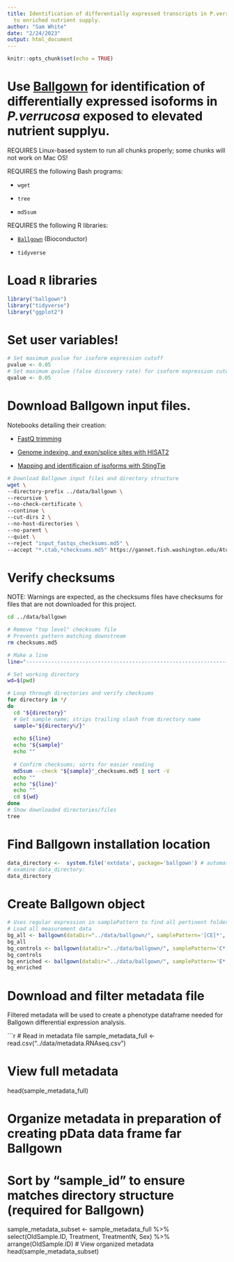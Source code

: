 ```yaml
---
title: Identification of differentially expressed transcripts in P.verrucosa exposed
  to enriched nutrient supply.
author: "Sam White"
date: "2/24/2023"
output: html_document
---
```


```r
knitr::opts_chunk$set(echo = TRUE)
```


# Use [Ballgown](https://github.com/alyssafrazee/ballgown) for identification of differentially expressed isoforms in _P.verrucosa_ exposed to elevated nutrient supplyu.

REQUIRES Linux-based system to run all chunks properly; some chunks will not work on Mac OS!

REQUIRES the following Bash programs:

- `wget`

- `tree`

- `md5sum`

REQUIRES the following R libraries:

- [`Ballgown`](https://github.com/alyssafrazee/ballgown) (Bioconductor)

- `tidyverse`

# Load `R` libraries
```r
library("ballgown")
library("tidyverse")
library("ggplot2")
```


# Set user variables!
```r
# Set maximum pvalue for isoform expression cutoff
pvalue <- 0.05
# Set maximum qvalue (false discovery rate) for isoform expression cutoff
qvalue <- 0.05
```



# Download Ballgown input files.

Notebooks detailing their creation:

- [FastQ trimming](https://robertslab.github.io/sams-notebook/2023/02/15/FastQ-Trimming-and-QC-P.verrucosa-RNA-seq-Data-from-Danielle-Becker-in-Hollie-Putnam-Lab-Using-fastp-FastQC-and-MultiQC-on-Mox.html)

- [Genome indexing, and exon/splice sites with HISAT2](https://robertslab.github.io/sams-notebook/2023/01/31/Genome-Indexing-P.verrucosa-v1.0-Assembly-with-HiSat2-on-Mox.html)

- [Mapping and identificaion of isoforms with StingTie]()

```bash
# Download Ballgown input files and directory structure
wget \
--directory-prefix ../data/ballgown \
--recursive \
--no-check-certificate \
--continue \
--cut-dirs 2 \
--no-host-directories \
--no-parent \
--quiet \
--reject "input_fastqs_checksums.md5" \
--accept "*.ctab,*checksums.md5" https://gannet.fish.washington.edu/Atumefaciens/20230216-pver-stringtie-Pver_genome_assembly_v1.0-isoforms/
```

# Verify checksums

NOTE: Warnings are expected, as the checksums files have checksums for files that are not downloaded for this project.
```bash
cd ../data/ballgown

# Remove "top level" checksums file
# Prevents pattern matching downstream
rm checksums.md5

# Make a line
line="-----------------------------------------------------------------------------------------------"

# Set working directory
wd=$(pwd)

# Loop through directories and verify checksums
for directory in */
do
  cd "${directory}"
  # Get sample name; strips trailing slash from directory name
  sample="${directory%/}"
  
  echo ${line}
  echo "${sample}"
  echo ""
  
  # Confirm checksums; sorts for easier reading
  md5sum --check "${sample}"_checksums.md5 | sort -V
  echo ""
  echo "${line}"
  echo ""
  cd ${wd}
done
# Show downloaded directories/files
tree
```

# Find Ballgown installation location
```r
data_directory <-  system.file('extdata', package='ballgown') # automatically finds ballgown's installation directory
# examine data_directory:
data_directory
```

# Create Ballgown object
```r
# Uses regular expression in samplePattern to find all pertinent folders
# Load all measurement data
bg_all <- ballgown(dataDir="../data/ballgown/", samplePattern='[CE]*', meas='all')
bg_all
bg_controls <- ballgown(dataDir="../data/ballgown/", samplePattern='C*', meas='all')
bg_controls
bg_enriched <- ballgown(dataDir="../data/ballgown/", samplePattern='E*', meas='all')
bg_enriched
```


# Download and filter metadata file

Filtered metadata will be used to create a phenotype dataframe needed for Ballgown differential expression analysis.

```r
# Read in metadata file
sample_metadata_full <- read.csv("../data/metadata.RNAseq.csv")

# View full metadata
head(sample_metadata_full)

# Organize metadata in preparation of creating pData data frame far Ballgown
# Sort by "sample_id" to ensure matches directory structure (required for Ballgown)
sample_metadata_subset <- sample_metadata_full %>% select(OldSample.ID, Treatment, TreatmentN, Sex) %>% arrange(OldSample.ID)
# View organized metadata
head(sample_metadata_subset)


